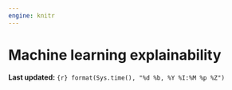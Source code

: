 ```yaml
---
engine: knitr
---
```

# Machine learning explainability {#sec-week12}
**Last updated:** `{r} format(Sys.time(), "%d %b, %Y %I:%M %p %Z")`


